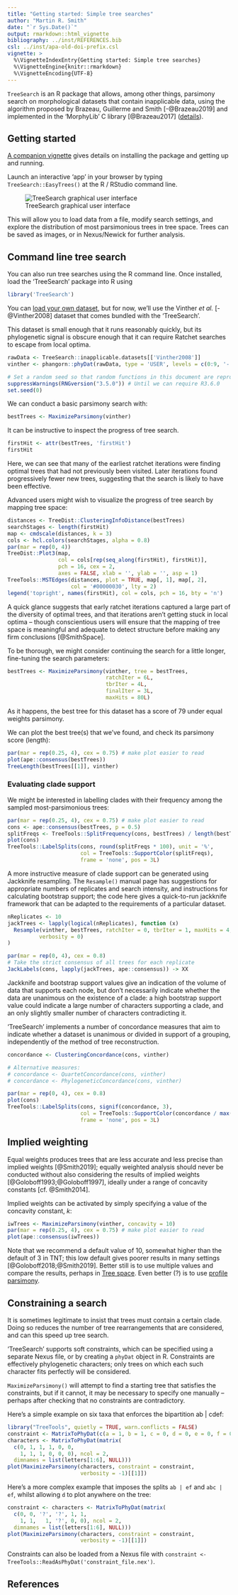 ```yaml
---
title: "Getting started: Simple tree searches"
author: "Martin R. Smith"
date: "`r Sys.Date()`"
output: rmarkdown::html_vignette
bibliography: ../inst/REFERENCES.bib
csl: ../inst/apa-old-doi-prefix.csl
vignette: >
  %\VignetteIndexEntry{Getting started: Simple tree searches}
  %\VignetteEngine{knitr::rmarkdown}
  %\VignetteEncoding{UTF-8}
---
```



`TreeSearch` is an R package that allows, among other things, 
parsimony search on morphological datasets that contain inapplicable data,
using the algorithm proposed by Brazeau, Guillerme and Smith [-@Brazeau2019]
and implemented in the 'MorphyLib' C library [@Brazeau2017]
([details](https://cdn.rawgit.com/TGuillerme/Inapp/c4d502fa4ae3702eb207b2da3a692e469ba3b6ab/inst/gitbook/_book/index.html)).

## Getting started

[A companion vignette](getting-started.html) gives details on installing the
package and getting up and running.

Launch an interactive 'app' in your browser by typing `TreeSearch::EasyTrees()`
at the R / RStudio command line.

![TreeSearch graphical user interface](easy_tree.png)

This will allow you to load data from a file, modify search settings, and
explore the distribution of most parsimonious trees in tree space.
Trees can be saved as images, or in Nexus/Newick for further analysis.


## Command line tree search

You can also run tree searches using the R command line.
Once installed, load the 'TreeSearch' package into R using
```r
library('TreeSearch')
```

You can 
[load your own dataset](https://ms609.github.io/TreeTools/articles/load-data.html),
but for now, we'll use the Vinther _et al._ [-@Vinther2008] dataset that comes 
bundled with the 'TreeSearch'.

This dataset is small enough that it runs reasonably quickly, but its 
phylogenetic signal is obscure enough that it can require Ratchet searches to
escape from local optima.

```r
rawData <- TreeSearch::inapplicable.datasets[['Vinther2008']]
vinther <- phangorn::phyDat(rawData, type = 'USER', levels = c(0:9, '-'))
```

```R
# Set a random seed so that random functions in this document are reproducible
suppressWarnings(RNGversion("3.5.0")) # Until we can require R3.6.0
set.seed(0)
```

We can conduct a basic parsimony search with:
```r
bestTrees <- MaximizeParsimony(vinther)
```

It can be instructive to inspect the progress of tree search.

```r
firstHit <- attr(bestTrees, 'firstHit')
firstHit
```

Here, we can see that many of the earliest ratchet iterations were finding
optimal trees that had not previously been visited.
Later iterations found progressively fewer new trees, suggesting that the
search is likely to have been effective.

Advanced users might wish to visualize the progress of tree search by mapping
tree space:

```r
distances <- TreeDist::ClusteringInfoDistance(bestTrees)
searchStages <- length(firstHit)
map <- cmdscale(distances, k = 3)
cols <- hcl.colors(searchStages, alpha = 0.8)
par(mar = rep(0, 4))
TreeDist::Plot3(map,
                col = cols[rep(seq_along(firstHit), firstHit)],
                pch = 16, cex = 2,
                axes = FALSE, xlab = '', ylab = '', asp = 1)
TreeTools::MSTEdges(distances, plot = TRUE, map[, 1], map[, 2],
                    col = '#00000030', lty = 2)
legend('topright', names(firstHit), col = cols, pch = 16, bty = 'n')
```

A quick glance suggests that early ratchet iterations captured a large part of
the diversity of optimal trees, and that iterations aren't getting stuck in 
local optima -- though conscientious users will ensure that the mapping of tree 
space is meaningful and adequate to detect structure before making
any firm conclusions [@SmithSpace].

To be thorough, we might consider continuing the search for a little longer,
fine-tuning the search parameters:

```r
bestTrees <- MaximizeParsimony(vinther, tree = bestTrees,
                               ratchIter = 6L,
                               tbrIter = 4L, 
                               finalIter = 3L,
                               maxHits = 80L)
```

As it happens, the best tree for this dataset has a score of 79 under
equal weights parsimony.

We can plot the best tree(s) that we've found, and check its parsimony score
(length):

```r
par(mar = rep(0.25, 4), cex = 0.75) # make plot easier to read
plot(ape::consensus(bestTrees))
TreeLength(bestTrees[[1]], vinther)
```

### Evaluating clade support

We might be interested in labelling clades with their frequency among the 
sampled most-parsimonious trees:

```r
par(mar = rep(0.25, 4), cex = 0.75) # make plot easier to read
cons <- ape::consensus(bestTrees, p = 0.5)
splitFreqs <- TreeTools::SplitFrequency(cons, bestTrees) / length(bestTrees)
plot(cons)
TreeTools::LabelSplits(cons, round(splitFreqs * 100), unit = '%',
                       col = TreeTools::SupportColor(splitFreqs),
                       frame = 'none', pos = 3L)
```

A more instructive measure of clade support can be generated using
Jackknife resampling.
The `Resample()` manual page has suggestions for appropriate numbers of 
replicates and search intensity, and instructions for calculating bootstrap
support; the code here gives a quick-to-run jackknife framework that can be
adapted to the requirements of a particular dataset.

```r
nReplicates <- 10
jackTrees <- lapply(logical(nReplicates), function (x)
  Resample(vinther, bestTrees, ratchIter = 0, tbrIter = 1, maxHits = 4,
          verbosity = 0)
)

par(mar = rep(0, 4), cex = 0.8)
# Take the strict consensus of all trees for each replicate
JackLabels(cons, lapply(jackTrees, ape::consensus)) -> XX
```

Jackknife and bootstrap support values give an indication of the volume of data
that supports each node, but don't necessarily indicate whether the data
are unanimous on the existence of a clade: a high bootstrap support value could
indicate a large number of characters supporting a clade, and an only slightly
smaller number of characters contradicting it.

'TreeSearch' implements a number of concordance measures that aim to indicate
whether a dataset is unanimous or divided in support of a grouping, 
independently of the method of tree reconstruction.

```r
concordance <- ClusteringConcordance(cons, vinther)

# Alternative measures:
# concordance <- QuartetConcordance(cons, vinther)
# concordance <- PhylogeneticConcordance(cons, vinther)

par(mar = rep(0, 4), cex = 0.8)
plot(cons)
TreeTools::LabelSplits(cons, signif(concordance, 3),
                       col = TreeTools::SupportColor(concordance / max(concordance)),
                       frame = 'none', pos = 3L)
```




## Implied weighting

Equal weights produces trees that are less accurate and less precise than
implied weights [@Smith2019]; equally weighted analysis should never be
conducted without also considering the results of implied weights 
[@Goloboff1993;@Goloboff1997],
ideally under a range of concavity constants [cf. @Smith2014].

Implied weights can be activated by simply specifying a value of the concavity 
constant, _k_:

```r
iwTrees <- MaximizeParsimony(vinther, concavity = 10)
par(mar = rep(0.25, 4), cex = 0.75) # make plot easier to read
plot(ape::consensus(iwTrees))
```

Note that we recommend a default value of 10, somewhat higher than the default 
of 3 in TNT; this low default gives poorer results in many settings
[@Goloboff2018;@Smith2019].
Better still is to use multiple values and compare the results,
perhaps in 
[Tree space](https://ms609.github.io/TreeDist/articles/treespace.html).
Even better (?) is to use [profile parsimony]((https://ms609.github.io/TreeSearch/dev/articles/profile.html)).

## Constraining a search

It is sometimes legitimate to insist that trees must contain a certain clade.
Doing so reduces the number of tree rearrangements that are considered, and 
can this speed up tree search.

'TreeSearch' supports soft constraints, which can be specified using a 
separate Nexus file, or by creating a `phyDat` object in R.
Constraints are effectively phylogenetic characters; only trees on which each
such character fits perfectly will be considered.

`MaximizeParsimony()` will attempt to find a starting tree that satisfies the
constraints, but if it cannot, it may be necessary to specify one manually
-- perhaps after checking that no constraints are contradictory.

Here's a simple example on six taxa that enforces the bipartition ab | cdef:

```r
library("TreeTools", quietly = TRUE, warn.conflicts = FALSE)
constraint <- MatrixToPhyDat(c(a = 1, b = 1, c = 0, d = 0, e = 0, f = 0))
characters <- MatrixToPhyDat(matrix(
  c(0, 1, 1, 1, 0, 0,
    1, 1, 1, 0, 0, 0), ncol = 2,
  dimnames = list(letters[1:6], NULL)))
plot(MaximizeParsimony(characters, constraint = constraint,
                       verbosity = -1)[[1]])
```
Here's a more complex example that imposes the splits `ab | ef` and `abc | ef`,
whilst allowing `d` to plot anywhere on the tree:

```r
constraint <- characters <- MatrixToPhyDat(matrix(
  c(0, 0, '?', '?', 1, 1,
    1, 1,   1, '?', 0, 0), ncol = 2,
  dimnames = list(letters[1:6], NULL)))
plot(MaximizeParsimony(characters, constraint = constraint,
                       verbosity = -1)[[1]])
```

Constraints can also be loaded from a Nexus file with
`constraint <- TreeTools::ReadAsPhyDat('constraint_file.nex')`.

## References
